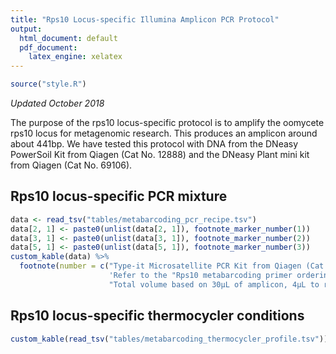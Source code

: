 ```yaml
---
title: "Rps10 Locus-specific Illumina Amplicon PCR Protocol"
output:
  html_document: default
  pdf_document:
    latex_engine: xelatex
---
```


```r
source("style.R")
```

*Updated October 2018*

The purpose of the rps10 locus-specific protocol is to amplify the oomycete rps10 locus for metagenomic research.
This produces an amplicon around about 441bp.
We have tested this protocol with DNA from the DNeasy PowerSoil Kit from Qiagen (Cat No. 12888) and the DNeasy Plant mini kit from Qiagen (Cat No. 69106).

## Rps10 locus-specific PCR mixture

```r
data <- read_tsv("tables/metabarcoding_pcr_recipe.tsv")
data[2, 1] <- paste0(unlist(data[2, 1]), footnote_marker_number(1))
data[3, 1] <- paste0(unlist(data[3, 1]), footnote_marker_number(2))
data[5, 1] <- paste0(unlist(data[5, 1]), footnote_marker_number(3))
custom_kable(data) %>%
  footnote(number = c("Type-it Microsatellite PCR Kit from Qiagen (Cat No. 206243)",
                      'Refer to the "Rps10 metabarcoding primer ordering and mixing protocol" for primer information.',
                      "Total volume based on 30µL of amplicon, 4µL to run on a gel, 1ul to account for error"))
```


## Rps10 locus-specific thermocycler conditions

```r
custom_kable(read_tsv("tables/metabarcoding_thermocycler_profile.tsv"))
```
